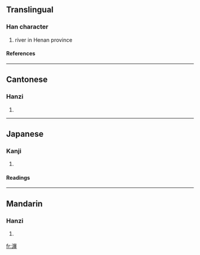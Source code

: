 ==Translingual==
===Han character===
{{Han char|rn=85|rad=水|as=15|sn=18|four=3011<sub>4</sub>|canj=水戈田土 (EIWG)}}
# river in Henan province
====References====
{{Han ref|kx=0659.060|dkj=18602|dj=1069.020|hdz=31780.060|uh=700D|ud=28685|bh=EFED|bd=61421}}

----
==Cantonese==
===Hanzi===
{{yue-hanzi|jyut=|y=chin4}}
# {{defn|Cantonese}}

----
==Japanese==
===Kanji===
{{ja-kanji|grade=|rs=水15}}
# {{defn|Japanese}} 
====Readings====
{{ja-readings|on=[[てん]] (ten), [[でん]] (den)|kun=}}

----
==Mandarin==
===Hanzi===
{{cmn-hanzi|pin=[[chán]] (chan2)|wg=ch'an<sup>2</sup>}}
# {{defn|Mandarin}}

[[fr:瀍]]
